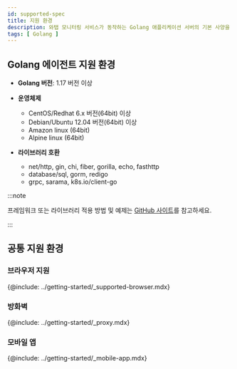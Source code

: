 ```yaml
---
id: supported-spec
title: 지원 환경
description: 와탭 모니터링 서비스가 동작하는 Golang 애플리케이션 서버의 기본 사양을 알아보세요.
tags: [ Golang ]
---
```


## Golang 에이전트 지원 환경

* **Golang 버전**: 1.17 버전 이상

* **운영체제**

  * CentOS/Redhat 6.x 버전(64bit) 이상 
  * Debian/Ubuntu 12.04 버전(64bit) 이상
  * Amazon linux (64bit)
  * Alpine linux (64bit)

* **라이브러리 호환**

  - net/http, gin, chi, fiber, gorilla, echo, fasthttp
  - database/sql, gorm, redigo
  - grpc, sarama, k8s.io/client-go

:::note

프레임워크 또는 라이브러리 적용 방법 및 예제는 [GitHub 사이트](https://github.com/whatap/go-api-example)를 참고하세요.

:::

## 공통 지원 환경

### 브라우저 지원

{@include: ../getting-started/_supported-browser.mdx}  

### 방화벽

{@include: ../getting-started/_proxy.mdx}  

### 모바일 앱

{@include: ../getting-started/_mobile-app.mdx} 